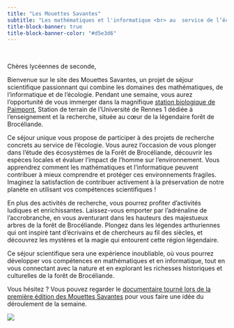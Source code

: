 ```yaml
---
title: "Les Mouettes Savantes"
subtitle: "Les mathématiques et l'informatique <br> au  service de l’écologie"
title-block-banner: true
title-block-banner-color: "#d5e3d6"
---
```


```{=html}
<style>

#title-block-header {
  margin-block-end: 10rem;
  position: relative;
  margin-top: -1px;
  height: 75px;
  text-align: right;
  padding-bottom: 1erm;
}

.quarto-title-banner {
  margin-block-end: 10rem;
  position: relative;
  margin-top: -30px;
  height: 85%;
  background-image: url('_images/sb_paimpont_crop.jpeg');
  background-repeat: no-repeat;

}

.p{
margin-top: 10px; /* An absolute length */
}

</style>
```
           

</p>

Chères lycéennes de seconde,

Bienvenue sur le site des Mouettes Savantes, un projet de séjour scientifique passionnant qui combine les domaines des mathématiques, de l'informatique et de l'écologie. Pendant une semaine, vous aurez l'opportunité de vous immerger dans la magnifique [station biologique de Paimpont](https://paimpont.univ-rennes.fr/), Station de terrain de l'Université de Rennes 1 dédiée à l'enseignement et la recherche, située au cœur de la légendaire forêt de Brocéliande.

Ce séjour unique vous propose de participer à des projets de recherche concrets au service de l'écologie. Vous aurez l'occasion de vous plonger dans l'étude des écosystèmes de la Forêt de Brocéliande, découvrir les espèces locales et évaluer l'impact de l'homme sur l'environnement. Vous apprendrez comment les mathématiques et l'informatique peuvent contribuer à mieux comprendre et protéger ces environnements fragiles. Imaginez la satisfaction de contribuer activement à la préservation de notre planète en utilisant vos compétences scientifiques !

En plus des activités de recherche, vous pourrez profiter d'activités ludiques et enrichissantes. Laissez-vous emporter par l'adrénaline de l'accrobranche, en vous aventurant dans les hauteurs des majestueux arbres de la forêt de Brocéliande. Plongez dans les légendes arthuriennes qui ont inspiré tant d'écrivains et de chercheurs au fil des siècles, et découvrez les mystères et la magie qui entourent cette région légendaire.

Ce séjour scientifique sera une expérience inoubliable, où vous pourrez développer vos compétences en mathématiques et en informatique, tout en vous connectant avec la nature et en explorant les richesses historiques et culturelles de la forêt de Brocéliande.

Vous hésitez ? Vous pouvez regarder le [documentaire tourné lors de la première édition des Mouettes Savantes](https://youtu.be/tYjVIsT2Qmo) pour vous faire une idée du déroulement de la semaine.

![](_images/affiche2025.png)
